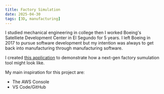 ```yaml
---
title: Factory Simulation
date: 2025-04-30
tags: [3D, manufacturing]
---
```


I studied mechanical engineering in college then I worked Boeing's Satelliete Development Center in El Segundo for 5 years. I left Boeing in 2017 to pursue software development but my intention was always to get back into manufacturing through manufacturing software.

I created [this application](https://hadrian-console-web-demo.vercel.app/models/factory-3) to demonstrate how a next-gen factory sumulation tool might look like.

My main inspiration for this project are:

- The AWS Console
- VS Code/GitHub
